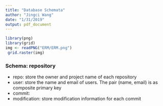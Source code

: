 ```yaml
---
title: "Database Schemata"
author: "Jingci Wang"
date: "1/31/2019"
output: pdf_document
---
```



```r
library(png)
library(grid)
img <- readPNG("ERM/ERM.png")
 grid.raster(img)
```



### Schema: repository
 * repo: store the owner and project name of each repository
 * user: store the name and email of users. The pair (name, email) is as composite primary key
 * commit: 
 * modification: store modification information for each commit